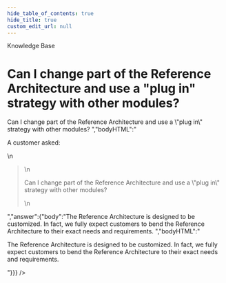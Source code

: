 ```yaml
---
hide_table_of_contents: true
hide_title: true
custom_edit_url: null
---
```



<CenterLayout>
<span className="searchCategory">Knowledge Base</span>
<h1>Can I change part of the Reference Architecture and use a &quot;plug in&quot; strategy with other modules?</h1>
<GitHub discussion={{"id":"D_kwDOF8slf84AOFRq","number":67,"author":{"login":"marijakstrazdas"},"title":"Can I change part of the Reference Architecture and use a \"plug in\" strategy with other modules?","body":"A customer asked:\r\n\r\n> Can I change part of the Reference Architecture and use a \"plug in\" strategy with other modules? ","bodyHTML":"<p dir=\"auto\">A customer asked:</p>\n<blockquote>\n<p dir=\"auto\">Can I change part of the Reference Architecture and use a \"plug in\" strategy with other modules?</p>\n</blockquote>","answer":{"body":"The Reference Architecture is designed to be customized. In fact, we fully expect customers to bend the Reference Architecture to their exact needs and requirements. ","bodyHTML":"<p dir=\"auto\">The Reference Architecture is designed to be customized. In fact, we fully expect customers to bend the Reference Architecture to their exact needs and requirements.</p>"}}} />

</CenterLayout>
  

<!-- ##DOCS-SOURCER-START
{
  "sourcePlugin": "github-discussions",
  "hash": "5490fa6c33edc77b3ef8d0a38774dc93"
}
##DOCS-SOURCER-END -->
